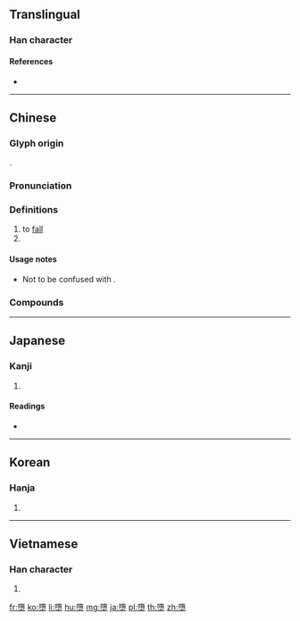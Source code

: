 {{character info/new}}
{{also|堕|墜}}
==Translingual==

===Han character===
{{Han char|rn=32|rad=土|as=12|sn=15|four=74104|canj=NBG,XNBG|ids=⿱隋土}}

====References====
* {{Han ref|kx=0239.110|dkj=05481|dj=0478.120|hdz=10484.030|uh=58AE|ud=22702|bh=BC5A|bd=48218}}

----

==Chinese==
{{zh-forms|s=堕}}

===Glyph origin===
{{Han etym}}
{{Han compound|隋|土|c1=p|c2=s|ls=psc}}.

===Pronunciation===
{{zh-pron
|m=duò
|c=do6,fai1
|mc=y
|oc=y
|cat=v
}}

===Definitions===
{{zh-hanzi}}

# to [[fall]]
# {{zh-alt-form|隳|to [[destroy]]}}

====Usage notes====
* Not to be confused with {{zh-l|墜}}.

===Compounds===
{{zh-der|墮馬|墮胎|呱呱墮地|墮落|墮負|如墮煙霧|墮淚|功墮垂成|心膽墮地|倭墮髻|偎慵墮懶|偷墮|墮雲霧中|墮珥遺簪|墮業|墮崖|墮地|墮車|撇呆打墮|白墮|捨墮|瀝膽墮肝|騎者善墮|金谷墮樓|自甘墮落|遺簪墮履}}

----

==Japanese==

===Kanji===
{{ja-kanji|grade=|rs=土12}}

# {{defn|lang=ja|sort=土12}}

====Readings====
* {{ja-readings|on=[[だ]] (da)|kun=[[くずれ]] (kuzureru), [[くずす]] (kuzusu), [[おちる]] (ochiru)}}

----

==Korean==

===Hanja===
{{ko-hanja|hangeul=타|rv=ta|mr=t'a}}

# {{defn|lang=ko|sort=土12}}

----

==Vietnamese==

===Han character===
{{vi-hantu|[[đoạ]], [[đụi]], [[doạ]], [[dụa]]|rs=土12}}

# {{defn|lang=vi}}

[[fr:墮]]
[[ko:墮]]
[[li:墮]]
[[hu:墮]]
[[mg:墮]]
[[ja:墮]]
[[pl:墮]]
[[th:墮]]
[[zh:墮]]